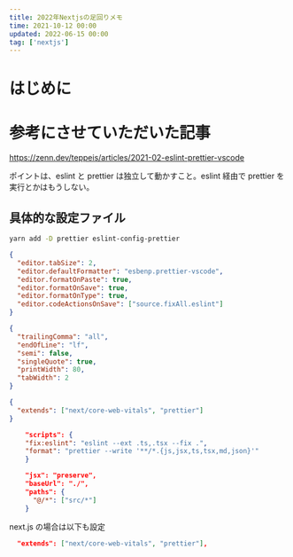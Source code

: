 ```yaml
---
title: 2022年Nextjsの足回りメモ
time: 2021-10-12 00:00
updated: 2022-06-15 00:00
tag: ['nextjs']
---
```


# はじめに

# 参考にさせていただいた記事

https://zenn.dev/teppeis/articles/2021-02-eslint-prettier-vscode

ポイントは、eslint と prettier は独立して動かすこと。eslint 経由で prettier を実行とかはもうしない。

## 具体的な設定ファイル

```sh
yarn add -D prettier eslint-config-prettier
```

```json title=.vscode/settings.json
{
  "editor.tabSize": 2,
  "editor.defaultFormatter": "esbenp.prettier-vscode",
  "editor.formatOnPaste": true,
  "editor.formatOnSave": true,
  "editor.formatOnType": true,
  "editor.codeActionsOnSave": ["source.fixAll.eslint"]
}
```

```json title=.prettierrc
{
  "trailingComma": "all",
  "endOfLine": "lf",
  "semi": false,
  "singleQuote": true,
  "printWidth": 80,
  "tabWidth": 2
}
```

```json title=.eslintrc.json
{
  "extends": ["next/core-web-vitals", "prettier"]
}
```

```json title=package.json
	"scripts": {
    "fix:eslint": "eslint --ext .ts,.tsx --fix .",
    "format": "prettier --write '**/*.{js,jsx,ts,tsx,md,json}'"
	}
```

```json title=tsconfig.json
    "jsx": "preserve",
    "baseUrl": "./",
    "paths": {
      "@/*": ["src/*"]
    }
```

next.js の場合は以下も設定

```json title=.eslintrc.json
  "extends": ["next/core-web-vitals", "prettier"],
```
